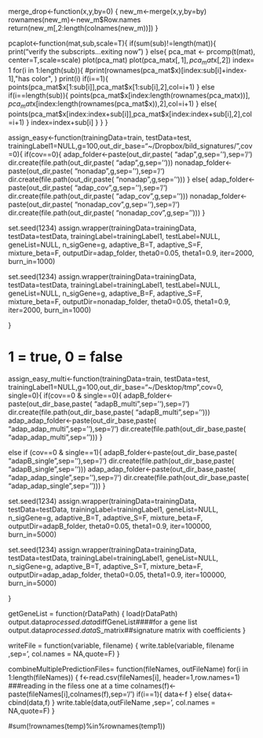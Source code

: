 

merge_drop<-function(x,y,by=0)
{
  new_m<-merge(x,y,by=by)
  rownames(new_m)<-new_m$Row.names
  return(new_m[,2:length(colnames(new_m))])
}


pcaplot<-function(mat,sub,scale=T){
  if(sum(sub)!=length(mat)){
    print("verify the subscripts...exiting now")
    }
  else{
    pca_mat <- prcomp(t(mat), center=T,scale=scale)
    plot(pca_mat)
    plot(pca_mat$x[,1],pca_mat$x[,2])
    index= 1
    for(i in 1:length(sub)){
      #print(rownames(pca_mat$x)[index:sub[i]+index-1],"has color", )
      print(i)
      if(i==1){
        points(pca_mat$x[1:sub[i]],pca_mat$x[1:sub[i],2],col=i+1)
        }
      else if(i==length(sub)){
         points(pca_mat$x[index:length(rownames(pca_mat$x))],pca_mat$x[index:length(rownames(pca_mat$x)),2],col=i+1)
         }
      else{
        points(pca_mat$x[index:index+sub[i]],pca_mat$x[index:index+sub[i],2],col=i+1)
        }
       index=index+sub[i]
      }
  }
}


assign_easy<-function(trainingData=train, testData=test, trainingLabel1=NULL,g=100,out_dir_base="~/Dropbox/bild_signatures/",cov=0){
if(cov==0){
  adap_folder<-paste(out_dir,paste( "adap",g,sep=''),sep='/')
  dir.create(file.path(out_dir,paste( "adap",g,sep='')))
  nonadap_folder<-paste(out_dir,paste( "nonadap",g,sep=''),sep='/')
  dir.create(file.path(out_dir,paste( "nonadap",g,sep='')))
  }
else{
  adap_folder<-paste(out_dir,paste( "adap_cov",g,sep=''),sep='/')
  dir.create(file.path(out_dir,paste( "adap_cov",g,sep='')))
  nonadap_folder<-paste(out_dir,paste( "nonadap_cov",g,sep=''),sep='/')
  dir.create(file.path(out_dir,paste( "nonadap_cov",g,sep='')))
}

set.seed(1234)
assign.wrapper(trainingData=trainingData, testData=testData, trainingLabel=trainingLabel1, testLabel=NULL, geneList=NULL, n_sigGene=g, adaptive_B=T, adaptive_S=F, mixture_beta=F, outputDir=adap_folder, theta0=0.05, theta1=0.9, iter=2000, burn_in=1000)  

set.seed(1234)
assign.wrapper(trainingData=trainingData, testData=testData, trainingLabel=trainingLabel1, testLabel=NULL, geneList=NULL, n_sigGene=g, adaptive_B=F, adaptive_S=F, mixture_beta=F, outputDir=nonadap_folder, theta0=0.05, theta1=0.9, iter=2000, burn_in=1000)  

}

## 
# 1 = true, 0 = false
assign_easy_multi<-function(trainingData=train, testData=test, trainingLabel1=NULL,g=100,out_dir_base="~/Desktop/tmp",cov=0, single=0){
if(cov==0 & single==0){
  adapB_folder<-paste(out_dir_base,paste( "adapB_multi",sep=''),sep='/')
  dir.create(file.path(out_dir_base,paste( "adapB_multi",sep='')))
  adap_adap_folder<-paste(out_dir_base,paste( "adap_adap_multi",sep=''),sep='/')
  dir.create(file.path(out_dir_base,paste( "adap_adap_multi",sep='')))
  }

else if (cov==0 & single==1){
  adapB_folder<-paste(out_dir_base,paste( "adapB_single",sep=''),sep='/')
  dir.create(file.path(out_dir_base,paste( "adapB_single",sep='')))
  adap_adap_folder<-paste(out_dir_base,paste( "adap_adap_single",sep=''),sep='/')
  dir.create(file.path(out_dir_base,paste( "adap_adap_single",sep='')))
  }


set.seed(1234)
assign.wrapper(trainingData=trainingData, testData=testData, trainingLabel=trainingLabel1, geneList=NULL, n_sigGene=g, adaptive_B=T, adaptive_S=F, mixture_beta=F, outputDir=adapB_folder, theta0=0.05, theta1=0.9, iter=100000, burn_in=5000)  

set.seed(1234)
assign.wrapper(trainingData=trainingData, testData=testData, trainingLabel=trainingLabel1, geneList=NULL, n_sigGene=g, adaptive_B=T, adaptive_S=T, mixture_beta=F, outputDir=adap_adap_folder, theta0=0.05, theta1=0.9, iter=100000, burn_in=5000) 

}

getGeneList = function(rDataPath) {
load(rDataPath)
output.data$processed.data$diffGeneList####for a gene list
output.data$processed.data$S_matrix##signature matrix with coefficients
}


writeFile = function(variable, filename) {
write.table(variable, filename ,sep='\t', col.names = NA,quote=F)
}


combineMultiplePredictionFiles= function(fileNames, outFileName)
for(i in 1:length(fileNames))
  {
   f<-read.csv(fileNames[i], header=1,row.names=1) ###reading in the filess one at a time
  colnames(f)<-paste(fileNames[i],colnames(f),sep='/')
  if(i==1){
    data<-f
    }
  else{
    data<-cbind(data,f)
    }
  write.table(data,outFileName ,sep='\t', col.names = NA,quote=F)
  }

#sum(!rownames(temp)%in%rownames(temp1))

